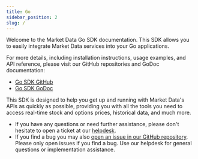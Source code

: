 ```yaml
---
title: Go
sidebar_position: 2
slug: /
---
```


Welcome to the Market Data Go SDK documentation. This SDK allows you to easily integrate Market Data services into your Go applications.

For more details, including installation instructions, usage examples, and API reference, please visit our GitHub repositories and GoDoc documentation:

- [Go SDK GitHub](https://github.com/MarketDataApp/sdk-go/)
- [Go SDK GoDoc](https://pkg.go.dev/github.com/MarketDataApp/sdk-go)

This SDK is designed to help you get up and running with Market Data's APIs as quickly as possible, providing you with all the tools you need to access real-time stock and options prices, historical data, and much more.

- If you have any questions or need further assistance, please don't hesitate to open a ticket at our [helpdesk](https://www.marketdata.app/dashboard/). 
- If you find a bug you may also [open an issue in our GitHub repository](https://github.com/MarketDataApp/sdk-go/issues). Please only open issues if you find a bug. Use our helpdesk for general questions or implementation assistance.